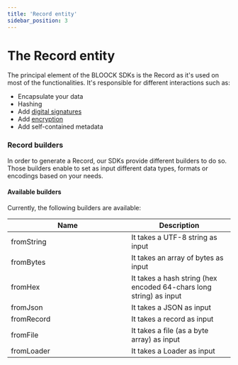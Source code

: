 ```yaml
---
title: 'Record entity'
sidebar_position: 3
---
```


# The Record entity

The principal element of the BLOOCK SDKs is the Record as it's used on most of the functionalities. It's responsible for different interactions such as:

- Encapsulate your data
- Hashing
- Add [digital signatures](./../../key/overview.mdx#what-digital-signature)
- Add [encryption](./../../key/concepts/operations.mdx#operations)
- Add self-contained metadata

### Record builders

In order to generate a Record, our SDKs provide different builders to do so. Those builders enable to set as input different data types, formats or encodings based on your needs.

#### Available builders

Currently, the following builders are available:

<table>
  <thead>
    <tr>
      <th width="256">Name</th>
      <th>Description</th>
    </tr>
  </thead>
  <tbody>
    <tr>
      <td>fromString</td>
      <td>It takes a UTF-8 string as input</td>
    </tr>
    <tr>
      <td>fromBytes</td>
      <td>It takes an array of bytes as input</td>
    </tr>
    <tr>
      <td>fromHex</td>
      <td>
        It takes a hash string (hex encoded 64-chars long string) as input
      </td>
    </tr>
    <tr>
      <td>fromJson</td>
      <td>It takes a JSON as input</td>
    </tr>
    <tr>
      <td>fromRecord</td>
      <td>It takes a record as input</td>
    </tr>
    <tr>
      <td>fromFile</td>
      <td>It takes a file (as a byte array) as input</td>
    </tr>
    <tr>
      <td>fromLoader</td>
      <td>It takes a Loader as input</td>
    </tr>
  </tbody>
</table>
